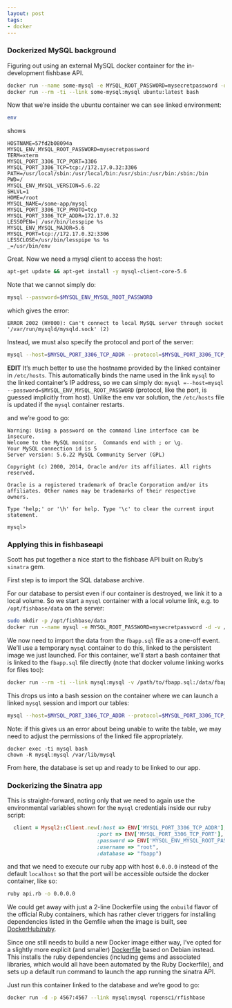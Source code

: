 ```yaml
---
layout: post
tags:
- docker
---
```



### Dockerized MySQL background ###

Figuring out using an external MySQL docker container for the in-development fishbase API.  

```bash
docker run --name some-mysql -e MYSQL_ROOT_PASSWORD=mysecretpassword -d mysql
docker run --rm -ti --link some-mysql:mysql ubuntu:latest bash
```

Now that we're inside the ubuntu container we can see linked environment:

```bash
env
```
shows

```
HOSTNAME=57fd2b08094a
MYSQL_ENV_MYSQL_ROOT_PASSWORD=mysecretpassword
TERM=xterm
MYSQL_PORT_3306_TCP_PORT=3306
MYSQL_PORT_3306_TCP=tcp://172.17.0.32:3306
PATH=/usr/local/sbin:/usr/local/bin:/usr/sbin:/usr/bin:/sbin:/bin
PWD=/
MYSQL_ENV_MYSQL_VERSION=5.6.22
SHLVL=1
HOME=/root
MYSQL_NAME=/some-app/mysql
MYSQL_PORT_3306_TCP_PROTO=tcp
MYSQL_PORT_3306_TCP_ADDR=172.17.0.32
LESSOPEN=| /usr/bin/lesspipe %s
MYSQL_ENV_MYSQL_MAJOR=5.6
MYSQL_PORT=tcp://172.17.0.32:3306
LESSCLOSE=/usr/bin/lesspipe %s %s
_=/usr/bin/env
```


Great. Now we need a mysql client to access the host:

```bash
apt-get update && apt-get install -y mysql-client-core-5.6
```

Note that we cannot simply do:

```bash
mysql --password=$MYSQL_ENV_MYSQL_ROOT_PASSWORD
```
which gives the error:

```
ERROR 2002 (HY000): Can't connect to local MySQL server through socket '/var/run/mysqld/mysqld.sock' (2)
```

Instead, we must also specify the protocol and port of the server:

```bash
mysql --host=$MYSQL_PORT_3306_TCP_ADDR --protocol=$MYSQL_PORT_3306_TCP_PROTO --password=$MYSQL_ENV_MYSQL_ROOT_PASSWORD
```

**EDIT** It's much better to use the hostname provided by the linked container in `/etc/hosts`.  This automatically binds the name used in the link `mysql` to the linked container's IP address, so we can simply do: `mysql =--host=mysql --password=$MYSQL_ENV_MYSQL_ROOT_PASSWORD` (protocol, like the port, is guessed implicitly from host).  Unlike the env var solution, the `/etc/hosts` file is updated if the `mysql` container restarts.

and we're good to go:

```
Warning: Using a password on the command line interface can be insecure.
Welcome to the MySQL monitor.  Commands end with ; or \g.
Your MySQL connection id is 5
Server version: 5.6.22 MySQL Community Server (GPL)

Copyright (c) 2000, 2014, Oracle and/or its affiliates. All rights reserved.

Oracle is a registered trademark of Oracle Corporation and/or its
affiliates. Other names may be trademarks of their respective
owners.

Type 'help;' or '\h' for help. Type '\c' to clear the current input statement.

mysql> 
```


### Applying this in fishbaseapi ###

Scott has put together a nice start to the fishbase API built on Ruby's `sinatra` gem.


First step is to import the SQL database archive. 

For our database to persist even if our container is destroyed, we link it to a local volume. So we start a `mysql` container with a local volume link, e.g. to `/opt/fishbase/data` on the server:

```bash
sudo mkdir -p /opt/fishbase/data
docker run --name mysql -e MYSQL_ROOT_PASSWORD=mysecretpassword -d -v /opt/fishbase/data:/var/lib/mysql mysql
```
We now need to import the data from the `fbapp.sql` file as a one-off event. We'll use a temporary `mysql` container to do this, linked to the persistent image we just launched.  For this container, we'll start a bash container that is linked to the `fbapp.sql` file directly (note that docker volume linking works for files too):

```bash
docker run --rm -ti --link mysql:mysql -v /path/to/fbapp.sql:/data/fbapp.sql -w /data mysql bash
```

This drops us into a bash session on the container where we can launch a linked `mysql` session and import our tables:

```bash
mysql --host=$MYSQL_PORT_3306_TCP_ADDR --protocol=$MYSQL_PORT_3306_TCP_PROTO --password=$MYSQL_ENV_MYSQL_ROOT_PASSWORD fbapp < fbapp.sql
```

Note: if this gives us an error about being unable to write the table, we may need to adjust the permissions of the linked file appropriately.

```
docker exec -ti mysql bash
chown -R mysql:mysql /var/lib/mysql
```

From here, the database is set up and ready to be linked to our app.

### Dockerizing the Sinatra app ###


This is straight-forward, noting only that we need to again use the environmental variables shown for the `mysql` credentials inside our ruby script:

```ruby
  client = Mysql2::Client.new(:host => ENV['MYSQL_PORT_3306_TCP_ADDR'], 
                             :port => ENV['MYSQL_PORT_3306_TCP_PORT'], 
                             :password => ENV['MYSQL_ENV_MYSQL_ROOT_PASSWORD'],
                             :username => "root", 
                             :database => "fbapp")
```
and that we need to execute our ruby app with host `0.0.0.0` instead of the default `localhost` so that the port will be accessible outside the docker container, like so:

```bash
ruby api.rb -o 0.0.0.0
```


We could get away with just a 2-line Dockerfile using the
`onbuild` flavor of the official Ruby containers,
which has rather clever triggers for installing dependencies
listed in the Gemfile when the image is built, see
[DockerHub/ruby](https://registry.hub.docker.com/_/ruby/). 

Since one still needs to build a new Docker image either way,
I've opted for a slightly more explicit (and smaller)
[Dockerfile](https://github.com/ropensci/fishbaseapi/blob/master/Dockerfile)
based on Debian instead. This installs the ruby dependencies (including
gems and associated libraries, which would all have been automated by
the Ruby Dockerfile), and sets up a default run command to launch the app
running the sinatra API.  

Just run this container linked to the database and we're good to go:

```bash
docker run -d -p 4567:4567 --link mysql:mysql ropensci/rfishbase
```


